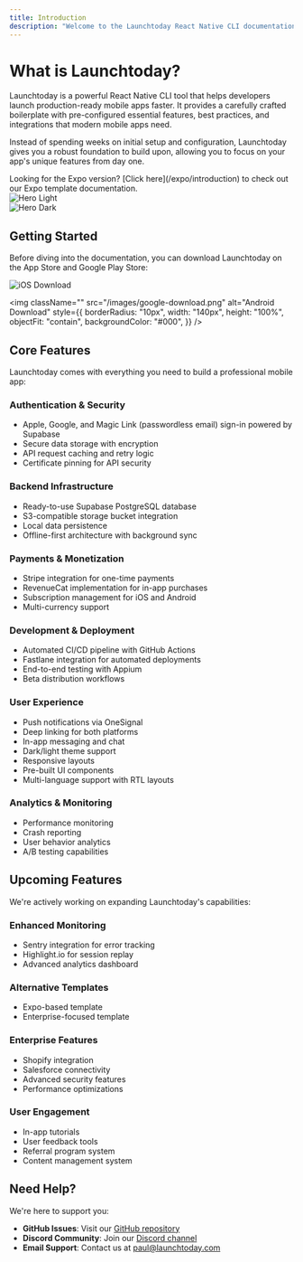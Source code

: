 ```yaml
---
title: Introduction
description: "Welcome to the Launchtoday React Native CLI documentation."
---
```


# What is Launchtoday?

Launchtoday is a powerful React Native CLI tool that helps developers launch production-ready mobile apps faster. It provides a carefully crafted boilerplate with pre-configured essential features, best practices, and integrations that modern mobile apps need.

Instead of spending weeks on initial setup and configuration, Launchtoday gives you a robust foundation to build upon, allowing you to focus on your app's unique features from day one.

<Info>
  Looking for the Expo version? [Click here](/expo/introduction) to
  check out our Expo template documentation.
</Info>

<div className="flex flex-row gap-4 items-center justify-center">
  <img
    className="block dark:hidden"
    src="/images/557shots_so.png"
    alt="Hero Light"
    style={{ borderRadius: "10px", maxHeight: "450px" }}
  />
</div>

<div className="flex flex-row gap-4 items-center justify-center">
  <img
    className="hidden dark:block"
    src="/images/557shots_so.png"
    alt="Hero Dark"
    style={{ borderRadius: "10px", maxHeight: "450px" }}
  />
</div>

## Getting Started

Before diving into the documentation, you can download Launchtoday on the App Store and Google Play Store:

<div className="flex flex-row gap-4 items-center ">
  <img
    className=""
    src="/images/ios-download.svg"
    alt="iOS Download"
    style={{ borderRadius: "10px", maxHeight: "510px" }}
  />

  <img
    className=""
    src="/images/google-download.png"
    alt="Android Download"
    style={{
      borderRadius: "10px",
      width: "140px",
      height: "100%",
      objectFit: "contain",
      backgroundColor: "#000",
    }}
  />
</div>

## Core Features

Launchtoday comes with everything you need to build a professional mobile app:

### Authentication & Security

- Apple, Google, and Magic Link (passwordless email) sign-in powered by Supabase
- Secure data storage with encryption
- API request caching and retry logic
- Certificate pinning for API security

### Backend Infrastructure

- Ready-to-use Supabase PostgreSQL database
- S3-compatible storage bucket integration
- Local data persistence
- Offline-first architecture with background sync

### Payments & Monetization

- Stripe integration for one-time payments
- RevenueCat implementation for in-app purchases
- Subscription management for iOS and Android
- Multi-currency support

### Development & Deployment

- Automated CI/CD pipeline with GitHub Actions
- Fastlane integration for automated deployments
- End-to-end testing with Appium
- Beta distribution workflows

### User Experience

- Push notifications via OneSignal
- Deep linking for both platforms
- In-app messaging and chat
- Dark/light theme support
- Responsive layouts
- Pre-built UI components
- Multi-language support with RTL layouts

### Analytics & Monitoring

- Performance monitoring
- Crash reporting
- User behavior analytics
- A/B testing capabilities

## Upcoming Features

We're actively working on expanding Launchtoday's capabilities:

### Enhanced Monitoring

- Sentry integration for error tracking
- Highlight.io for session replay
- Advanced analytics dashboard

### Alternative Templates

- Expo-based template
- Enterprise-focused template

### Enterprise Features

- Shopify integration
- Salesforce connectivity
- Advanced security features
- Performance optimizations

### User Engagement

- In-app tutorials
- User feedback tools
- Referral program system
- Content management system

## Need Help?

We're here to support you:

- **GitHub Issues**: Visit our [GitHub repository](https://github.com/your-repo-link)
- **Discord Community**: Join our [Discord channel](https://discord.gg/8RU6VUvuWK)
- **Email Support**: Contact us at [paul@launchtoday.com](mailto:support@launchtoday.com)
